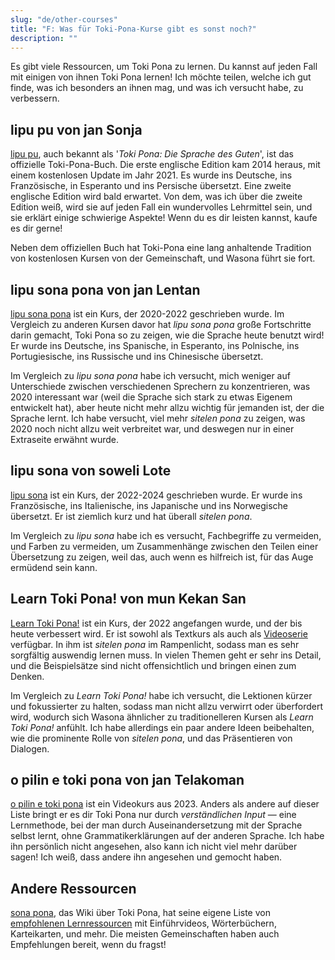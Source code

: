 ```yaml
---
slug: "de/other-courses"
title: "F: Was für Toki-Pona-Kurse gibt es sonst noch?"
description: ""
---
```


Es gibt viele Ressourcen, um Toki Pona zu lernen. Du kannst auf jeden Fall mit einigen von ihnen Toki Pona lernen! Ich möchte teilen, welche ich gut finde, was ich besonders an ihnen mag, und was ich versucht habe, zu verbessern.

## lipu pu von jan Sonja

[lipu pu](https://tokipona.org), auch bekannt als '*Toki Pona: Die Sprache des Guten*', ist das offizielle Toki-Pona-Buch. Die erste englische Edition kam 2014 heraus, mit einem kostenlosen Update im Jahr 2021. Es wurde ins Deutsche, ins Französische, in Esperanto und ins Persische übersetzt. Eine zweite englische Edition wird bald erwartet. Von dem, was ich über die zweite Edition weiß, wird sie auf jeden Fall ein wundervolles Lehrmittel sein, und sie erklärt einige schwierige Aspekte! Wenn du es dir leisten kannst, kaufe es dir gerne!

Neben dem offiziellen Buch hat Toki-Pona eine lang anhaltende Tradition von kostenlosen Kursen von der Gemeinschaft, und Wasona führt sie fort.

## lipu sona pona von jan Lentan

[lipu sona pona](https://lipu-sona.pona.la/) ist ein Kurs, der 2020-2022 geschrieben wurde. Im Vergleich zu anderen Kursen davor hat *lipu sona pona* große Fortschritte darin gemacht, Toki Pona so zu zeigen, wie die Sprache heute benutzt wird! Er wurde ins Deutsche, ins Spanische, in Esperanto, ins Polnische, ins Portugiesische, ins Russische und ins Chinesische übersetzt.

Im Vergleich zu *lipu sona pona* habe ich versucht, mich weniger auf Unterschiede zwischen verschiedenen Sprechern zu konzentrieren, was 2020 interessant war (weil die Sprache sich stark zu etwas Eigenem entwickelt hat), aber heute nicht mehr allzu wichtig für jemanden ist, der die Sprache lernt. Ich habe versucht, viel mehr *sitelen pona* zu zeigen, was 2020 noch nicht allzu weit verbreitet war, und deswegen nur in einer Extraseite erwähnt wurde.

## lipu sona von soweli Lote

[lipu sona](https://lipu-sona.comforttiger.space/en/) ist ein Kurs, der 2022-2024 geschrieben wurde. Er wurde ins Französische, ins Italienische, ins Japanische und ins Norwegische übersetzt. Er ist ziemlich kurz und hat überall *sitelen pona*.

Im Vergleich zu *lipu sona* habe ich es versucht, Fachbegriffe zu vermeiden, und Farben zu vermeiden, um Zusammenhänge zwischen den Teilen einer Übersetzung zu zeigen, weil das, auch wenn es hilfreich ist, für das Auge ermüdend sein kann.

## Learn Toki Pona! von mun Kekan San

[Learn Toki Pona!](https://mun.la/sona/) ist ein Kurs, der 2022 angefangen wurde, und der bis heute verbessert wird. Er ist sowohl als Textkurs als auch als [Videoserie](https://www.youtube.com/playlist?list=PLoLQoll2U6WEeCO7C2oc1LTWgkoBC8rvT) verfügbar. In ihm ist _sitelen pona_ im Rampenlicht, sodass man es sehr sorgfältig auswendig lernen muss. In vielen Themen geht er sehr ins Detail, und die Beispielsätze sind nicht offensichtlich und bringen einen zum Denken.

Im Vergleich zu *Learn Toki Pona!* habe ich versucht, die Lektionen kürzer und fokussierter zu halten, sodass man nicht allzu verwirrt oder überfordert wird, wodurch sich Wasona ähnlicher zu traditionelleren Kursen als *Learn Toki Pona!* anfühlt. Ich habe allerdings ein paar andere Ideen beibehalten, wie die prominente Rolle von *sitelen pona*, und das Präsentieren von Dialogen.

## o pilin e toki pona von jan Telakoman

[o pilin e toki pona](https://www.youtube.com/watch?v=j_a0s0wowhE&list=PLwYL9_SRAk8EXSZPSTm9lm2kD_Z1RzUgm&index=1) ist ein Videokurs aus 2023. Anders als andere auf dieser Liste bringt er es dir Toki Pona nur durch *verständlichen Input* — eine Lernmethode, bei der man durch Auseinandersetzung mit der Sprache selbst lernt, ohne Grammatikerklärungen auf der anderen Sprache. Ich habe ihn persönlich nicht angesehen, also kann ich nicht viel mehr darüber sagen! Ich weiß, dass andere ihn angesehen und gemocht haben.

## Andere Ressourcen

[sona pona](https://sona.pona.la), das Wiki über Toki Pona, hat seine eigene Liste von [empfohlenen Lernressourcen](https://sona.pona.la/wiki/Recommended_learning_resources) mit Einführvideos, Wörterbüchern, Karteikarten, und mehr. Die meisten Gemeinschaften haben auch Empfehlungen bereit, wenn du fragst!
